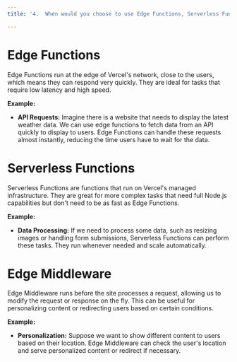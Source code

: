 ```yaml
---
title: '4.	When would you choose to use Edge Functions, Serverless Functions, or Edge Middleware with Vercel?'

---
```

# Edge Functions

Edge Functions run at the edge of Vercel's network, close to the users, which means they can respond very quickly. They are ideal for tasks that require low latency and high speed.

**Example:** 
- **API Requests:** Imagine there is a website that needs to display the latest weather data. We can use edge functions to fetch data from an API quickly to display to users. Edge Functions can handle these requests almost instantly, reducing the time users have to wait for the data.

# Serverless Functions

Serverless Functions are functions that run on Vercel's managed infrastructure. They are great for more complex tasks that need full Node.js capabilities but don't need to be as fast as Edge Functions.

**Example:** 
- **Data Processing:** If we need to process some data, such as resizing images or handling form submissions, Serverless Functions can perform these tasks. They run whenever needed and scale automatically.

# Edge Middleware

Edge Middleware runs before the site processes a request, allowing us to modify the request or response on the fly. This can be useful for personalizing content or redirecting users based on certain conditions.

**Example:** 
- **Personalization:** Suppose we want to show different content to users based on their location. Edge Middleware can check the user's location and serve personalized content or redirect if necessary.
